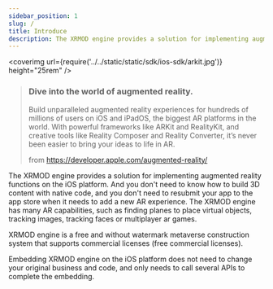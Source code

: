 ```yaml
---
sidebar_position: 1
slug: /
title: Introduce
description: The XRMOD engine provides a solution for implementing augmented reality functions on the iOS platform. And you don't need to know how to build 3D content with native code, and you don't need to resubmit your app to the app store when it needs to add a new AR experience. The XRMOD engine has many AR capabilities, such as finding planes to place virtual objects, tracking images, tracking faces or multiplayer ar games.
---
```


<coverimg url={require('../../static/static/sdk/ios-sdk/arkit.jpg')} height="25rem" />

> <h3>Dive into the world of augmented reality.</h3>
>
> Build unparalleled augmented reality experiences for hundreds of millions of users on iOS and iPadOS, the biggest AR platforms in the world. With powerful frameworks like ARKit and RealityKit, and creative tools like Reality Composer and Reality Converter, it’s never been easier to bring your ideas to life in AR.  
>
> from https://developer.apple.com/augmented-reality/

The XRMOD engine provides a solution for implementing augmented reality functions on the iOS platform. And you don't need to know how to build 3D content with native code, and you don't need to resubmit your app to the app store when it needs to add a new AR experience. The XRMOD engine has many AR capabilities, such as finding planes to place virtual objects, tracking images, tracking faces or multiplayer ar games.

XRMOD engine is a free and without watermark metaverse construction system that supports commercial licenses (free commercial licenses).


Embedding XRMOD engine on the iOS platform does not need to change your original business and code, and only needs to call several APIs to complete the embedding.


<!--- iOS平台嵌入XRMOD engine无需更改您原本的业务和代码，仅需调用若干个API即可完成嵌入。--->

